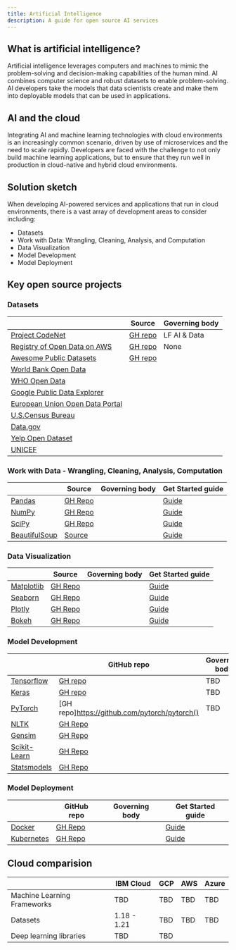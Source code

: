 ```yaml
---
title: Artificial Intelligence
description: A guide for open source AI services
---
```


## What is artificial intelligence?

Artificial intelligence leverages computers and machines to mimic the problem-solving and decision-making capabilities of the human mind. AI combines computer science and robust datasets to enable problem-solving. AI developers take the models that data scientists create and make them into deployable models that can be used in applications.

## AI and the cloud

Integrating AI and machine learning technologies with cloud environments is an increasingly common scenario, driven by use of microservices and the need to scale rapidly. Developers are faced with the challenge to not only build machine learning applications, but to ensure that they run well in production in cloud-native and hybrid cloud environments. 

## Solution sketch

When developing AI-powered services and applications that run in cloud environments, there is a vast array of development areas to consider including:

- Datasets
- Work with Data: Wrangling, Cleaning, Analysis, and Computation
- Data Visualization
- Model Development 
- Model Deployment

## Key open source projects 

### Datasets

|  | Source | Governing body |
| - | - | - |
| [Project CodeNet](https://github.com/IBM/Project_CodeNet) | [GH repo](https://github.com/IBM/Project_CodeNet) | LF AI & Data |
| [Registry of Open Data on AWS](https://registry.opendata.aws/) | [GH repo](https://github.com/awslabs/open-data-registry/)|  None |
| [Awesome Public Datasets](https://github.com/awesomedata/awesome-public-datasets) | [GH repo](https://github.com/awesomedata/awesome-public-datasets) |
| [World Bank Open Data](https://data.worldbank.org/) | | |
| [WHO Open Data](https://www.who.int/data/gho/) | | |
| [Google Public Data Explorer](https://www.google.com/publicdata/directory) | | |
| [European Union Open Data Portal](http://open-data.europa.eu/en/data/) | | |
| [U.S.Census Bureau](http://www.census.gov/data.html) | | |
| [Data.gov](https://www.data.gov/) | | |
| [Yelp Open Dataset](https://www.yelp.com/dataset) | | |
| [UNICEF](https://data.unicef.org/) | | |

### Work with Data - Wrangling, Cleaning, Analysis, Computation

|  | Source | Governing body | Get Started guide |
| - | - | - | - |
| [Pandas](https://pandas.pydata.org/) | [GH Repo](https://github.com/pandas-dev/pandas/) | | [Guide](https://pandas.pydata.org/docs/) |
| [NumPy](https://numpy.org/) | [GH Repo](https://github.com/numpy) | | [Guide](https://numpy.org/doc/stable/) |
| [SciPy](https://www.scipy.org/) | [GH Repo](https://github.com/scipy/scipy) | | [Guide](https://www.scipy.org/docs.html) |
| [BeautifulSoup](https://www.crummy.com/software/BeautifulSoup/) | [Source](https://code.launchpad.net/beautifulsoup) | | [Guide](https://www.crummy.com/software/BeautifulSoup/bs4/doc/) |

### Data Visualization

|  | Source | Governing body | Get Started guide |
| - | - | - | - |
| [Matplotlib](https://matplotlib.org/) | [GH Repo](https://github.com/matplotlib/matplotlib/) | | [Guide](https://matplotlib.org/stable/contents.html) |
| [Seaborn](https://seaborn.pydata.org/) | [GH Repo](https://github.com/seaborn) | | [Guide](https://seaborn.pydata.org/tutorial.html) |
| [Plotly](https://plotly.com/python/) | [GH Repo](https://github.com/plotly/plotly.py) | | [Guide](https://plotly.com/python/getting-started/) |
| [Bokeh](http://docs.bokeh.org/en/latest/) | [GH Repo](https://github.com/bokeh/bokeh) | | [Guide](http://docs.bokeh.org/en/latest/docs/user_guide.html)


### Model Development

|  | GitHub repo | Governing body | Get Started guide |
| - | - | - | - |
| [Tensorflow](https://www.tensorflow.org/) | [GH repo](https://github.com/tensorflow/tensorflow) | TBD | [TensorFlow Get Started](https://www.tensorflow.org/learn) |
| [Keras](https://keras.io/) | [GH repo](https://github.com/keras-team/keras) | TBD | [Keras Get Started](https://keras.io/getting_started) |
| [PyTorch](https://pytorch.org/) | [GH repo]https://github.com/pytorch/pytorch()  | TBD | https://pytorch.org/get-started/locally/ |
| [NLTK](https://www.nltk.org/) | [GH Repo](https://github.com/nltk/nltk) | | [Guide](https://www.nltk.org/api/nltk.html) | 
| [Gensim](https://radimrehurek.com/gensim/) | [GH Repo](https://github.com/RaRe-Technologies/gensim) | | [Guide](https://radimrehurek.com/gensim/auto_examples/index.html#documentation) |
| [Scikit-Learn](https://scikit-learn.org/stable/) | [GH Repo](https://github.com/scikit-learn/scikit-learn) | | [Guide](https://scikit-learn.org/stable/getting_started.html)|
| [Statsmodels](https://www.statsmodels.org/stable/index.html) | [GH Repo](https://github.com/statsmodels/statsmodels) | | [Guide](https://www.statsmodels.org/stable/gettingstarted.html) |

### Model Deployment

|  | GitHub repo | Governing body | Get Started guide |
| - | - | - | - |
| [Docker](https://www.docker.com/) | [GH Repo](https://github.com/docker) | | [Guide](https://docs.docker.com/) |
| [Kubernetes](https://kubernetes.io/) | [GH Repo](https://github.com/kubernetes/kubernetes) | | [Guide](https://kubernetes.io/docs/home/) |

## Cloud comparision

|  | IBM Cloud | GCP | AWS | Azure |
| - | - | - | - | - |
| Machine Learning Frameworks | TBD | TBD | TBD | TBD |
| Datasets| 1.18 - 1.21 | TBD | TBD | TBD |
| Deep learning libraries | TBD | TBD |  |  |
